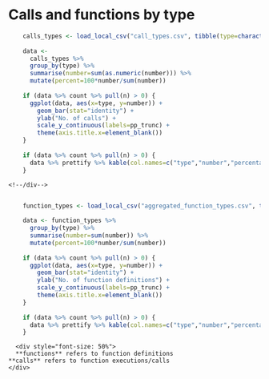 # Calls and functions by type

<!--center>
  <div class="col2">
    <div class="together"-->
```r
    calls_types <- load_local_csv("call_types.csv", tibble(type=character(), number=numeric(), percent=numeric()))
    
    data <- 
      calls_types %>% 
      group_by(type) %>% 
      summarise(number=sum(as.numeric(number))) %>% 
      mutate(percent=100*number/sum(number))
    
    if (data %>% count %>% pull(n) > 0) {
      ggplot(data, aes(x=type, y=number)) + 
        geom_bar(stat="identity") +
        ylab("No. of calls") + 
        scale_y_continuous(labels=pp_trunc) +
        theme(axis.title.x=element_blank())
    }
    
    if (data %>% count %>% pull(n) > 0) {
      data %>% prettify %>% kable(col.names=c("type","number","percentage"), align="lrr")
    }
```
    <!--/div-->
      
```r
    function_types <- load_local_csv("aggregated_function_types.csv", tibble(type=character(), number=numeric(), percent=numeric()))
    
    data <- function_types %>%
      group_by(type) %>% 
      summarise(number=sum(number)) %>% 
      mutate(percent=100*number/sum(number)) 
    
    if (data %>% count %>% pull(n) > 0) {
      ggplot(data, aes(x=type, y=number)) + 
        geom_bar(stat="identity") +
        ylab("No. of function definitions") + 
        scale_y_continuous(labels=pp_trunc) +
        theme(axis.title.x=element_blank())
    }
      
    if (data %>% count %>% pull(n) > 0) {
      data %>% prettify %>% kable(col.names=c("type","number","percentage"), align="lrr")
    }
```
    
      
      
      <div style="font-size: 50%">
      **functions** refers to function definitions   
    **calls** refers to function executions/calls
    </div>